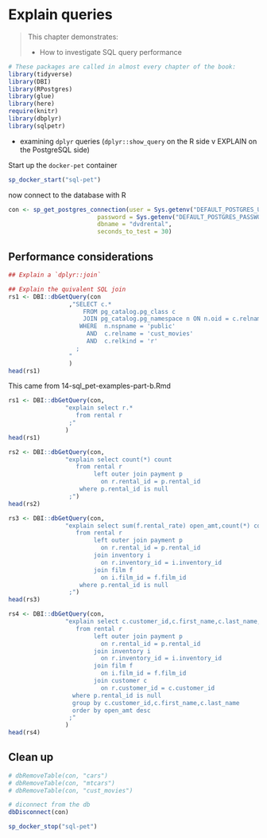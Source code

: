 # Explain queries {#chapter_explain-queries}

> This chapter demonstrates:
> 
> * How to investigate SQL query performance

```r
# These packages are called in almost every chapter of the book:
library(tidyverse)
library(DBI)
library(RPostgres)
library(glue)
library(here)
require(knitr)
library(dbplyr)
library(sqlpetr)
```

* examining `dplyr` queries (`dplyr::show_query` on the R side v EXPLAIN on the PostgreSQL side)

Start up the `docker-pet` container
```r
sp_docker_start("sql-pet")

```


now connect to the database with R
```r

con <- sp_get_postgres_connection(user = Sys.getenv("DEFAULT_POSTGRES_USER_NAME"),
                         password = Sys.getenv("DEFAULT_POSTGRES_PASSWORD"),
                         dbname = "dvdrental",
                         seconds_to_test = 30)
```

## Performance considerations

```r
## Explain a `dplyr::join`

## Explain the quivalent SQL join
rs1 <- DBI::dbGetQuery(con
                 ,"SELECT c.* 
                     FROM pg_catalog.pg_class c
                     JOIN pg_catalog.pg_namespace n ON n.oid = c.relnamespace
                    WHERE  n.nspname = 'public'
                      AND  c.relname = 'cust_movies'
                      AND  c.relkind = 'r'
                   ;
                 "
                 )
head(rs1)
```

This came from 14-sql_pet-examples-part-b.Rmd
```r
rs1 <- DBI::dbGetQuery(con,
                "explain select r.*
                   from rental r 
                 ;"
                )  
head(rs1)

rs2 <- DBI::dbGetQuery(con,
                "explain select count(*) count
                   from rental r 
                        left outer join payment p 
                          on r.rental_id = p.rental_id  
                    where p.rental_id is null
                 ;")
head(rs2)

rs3 <- DBI::dbGetQuery(con,
                "explain select sum(f.rental_rate) open_amt,count(*) count
                   from rental r 
                        left outer join payment p 
                          on r.rental_id = p.rental_id 
                        join inventory i
                          on r.inventory_id = i.inventory_id
                        join film f
                          on i.film_id = f.film_id
                    where p.rental_id is null
                 ;")
head(rs3)

rs4 <- DBI::dbGetQuery(con,
                "explain select c.customer_id,c.first_name,c.last_name,sum(f.rental_rate) open_amt,count(*) count
                   from rental r 
                        left outer join payment p 
                          on r.rental_id = p.rental_id  
                        join inventory i
                          on r.inventory_id = i.inventory_id
                        join film f
                          on i.film_id = f.film_id
                        join customer c
                          on r.customer_id = c.customer_id
                  where p.rental_id is null
                  group by c.customer_id,c.first_name,c.last_name
                  order by open_amt desc
                 ;"
                )  
head(rs4)
```

## Clean up
```r
# dbRemoveTable(con, "cars")
# dbRemoveTable(con, "mtcars")
# dbRemoveTable(con, "cust_movies")

# diconnect from the db
dbDisconnect(con)

sp_docker_stop("sql-pet")
```

